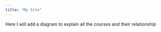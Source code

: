 ```yaml
---
title: "My Site"
---
```


Here I will add a diagram to explain all the courses and their relationship
